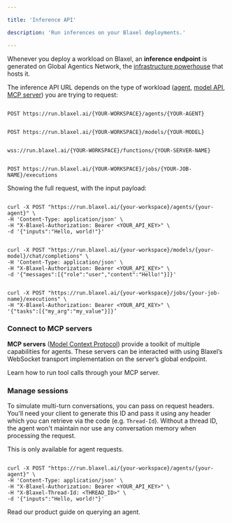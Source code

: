 ```yaml
---

title: 'Inference API'

description: 'Run inferences on your Blaxel deployments.'

---
```


Whenever you deploy a workload on Blaxel, an **inference endpoint** is generated on Global Agentics Network, the [infrastructure powerhouse](../Infrastructure/Global-Inference-Network) that hosts it.

The inference API URL depends on the type of workload ([agent](../Agents/Overview), [model API](../Models/Overview), [MCP server](../Functions/Overview)) you are trying to request:

<CodeGroup>

```http Query agent

POST https://run.blaxel.ai/{YOUR-WORKSPACE}/agents/{YOUR-AGENT}

```

```http Query model API

POST https://run.blaxel.ai/{YOUR-WORKSPACE}/models/{YOUR-MODEL}

```

```http Connect to an MCP server

wss://run.blaxel.ai/{YOUR-WORKSPACE}/functions/{YOUR-SERVER-NAME}

```

```http Execute a job

POST https://run.blaxel.ai/{YOUR-WORKSPACE}/jobs/{YOUR-JOB-NAME}/executions

```

</CodeGroup>

Showing the full request, with the input payload:

<CodeGroup>

```http Query agent

curl -X POST "https://run.blaxel.ai/{your-workspace}/agents/{your-agent}" \
-H 'Content-Type: application/json' \
-H "X-Blaxel-Authorization: Bearer <YOUR_API_KEY>" \
-d '{"inputs":"Hello, world!"}'

```

```http Query model API (example on a chat completion model)

curl -X POST "https://run.blaxel.ai/{your-workspace}/models/{your-model}/chat/completions" \
-H 'Content-Type: application/json' \
-H "X-Blaxel-Authorization: Bearer <YOUR_API_KEY>" \
-d '{"messages":[{"role":"user","content":"Hello!"}]}'

```

```http Execute a job

curl -X POST "https://run.blaxel.ai/{your-workspace}/jobs/{your-job-name}/executions" \
-H "X-Blaxel-Authorization: Bearer <YOUR_API_KEY>" \
'{"tasks":[{"my_arg":"my_value"}]}’

```

</CodeGroup>

### Connect to MCP servers

**MCP servers** ([Model Context Protocol](https://github.com/modelcontextprotocol)) provide a toolkit of multiple capabilities for agents. These servers can be interacted with using Blaxel’s WebSocket transport implementation on the server’s global endpoint. 

<Card title="Connect to an MCP server" icon="bolt" href="/Functions/Invoke-functions">
Learn how to run tool calls through your MCP server. 
</Card>

### Manage sessions

To simulate multi-turn conversations, you can pass on request headers. You'll need your client to generate this ID and pass it using any header which you can retrieve via the code (e.g. `Thread-Id`). Without a thread ID, the agent won't maintain nor use any conversation memory when processing the request.

This is only available for agent requests.

```http Query agent with thread ID

curl -X POST "https://run.blaxel.ai/{your-workspace}/agents/{your-agent}" \
-H 'Content-Type: application/json' \
-H "X-Blaxel-Authorization: Bearer <YOUR_API_KEY>" \
-H "X-Blaxel-Thread-Id: <THREAD_ID>" \
-d '{"inputs":"Hello, world!"}'

```

<Card title="Product documentation" icon="earth-americas" href="/Agents/Query-agents" > Read our product guide on querying an agent. </Card>